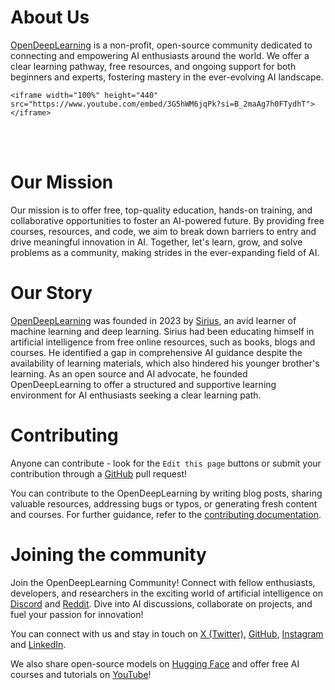 
<h1 style={{ fontSize: "48px" }}>About Us</h1>

[OpenDeepLearning](#) is a non-profit, open-source community dedicated to connecting and empowering AI enthusiasts around the world. We offer a clear learning pathway, free resources, and ongoing support for both beginners and experts, fostering mastery in the ever-evolving AI landscape.

```mdx-code-block
<iframe width="100%" height="440"
src="https://www.youtube.com/embed/3G5hWM6jqPk?si=B_2maAg7h0FTydhT">
</iframe>
```

<br />
<br />

<h1 className="about-heading">Our Mission</h1>

Our mission is to offer free, top-quality education, hands-on training, and collaborative opportunities to foster an AI-powered future. By providing free courses, resources, and code, we aim to break down barriers to entry and drive meaningful innovation in AI. Together, let's learn, grow, and solve problems as a community, making strides in the ever-expanding field of AI.

<h1 className="about-heading">Our Story</h1>

[OpenDeepLearning](#) was founded in 2023 by [Sirius](https://github.com/sirius278), an avid learner of machine learning and deep learning. Sirius had been educating himself in artificial intelligence from free online resources, such as books, blogs and courses. He identified a gap in comprehensive AI guidance despite the availability of learning materials, which also hindered his younger brother's learning. As an open source and AI advocate, he founded OpenDeepLearning to offer a structured and supportive learning environment for AI enthusiasts seeking a clear learning path.

<h1 className="about-heading">Contributing</h1>

Anyone can contribute - look for the `Edit this page` buttons or submit your contribution
through a [GitHub](#) pull request!

You can contribute to the OpenDeepLearning by writing blog posts, sharing valuable resources, addressing bugs or typos, or generating fresh content and courses. For further guidance, refer to the [contributing documentation](#).

<h1 className="about-heading">Joining the community</h1>

Join the OpenDeepLearning Community! Connect with fellow enthusiasts, developers, and researchers in the exciting world of artificial intelligence on [Discord](https://discord.com/invite/QgZHExcssR) and [Reddit](https://www.reddit.com/r/opendeeplearning/). Dive into AI discussions, collaborate on projects, and fuel your passion for innovation!

You can connect with us and stay in touch on [X (Twitter)](https://twitter.com/Open_DL_AI), [GitHub](https://github.com/open-deeplearning), [Instagram](https://www.instagram.com/opendeeplearning/) and [LinkedIn](https://www.linkedin.com/company/opendeeplearning).

We also share open-source models on [Hugging Face](https://huggingface.co/OpenDeepLearning) and offer free AI courses and tutorials on [YouTube](https://www.youtube.com/@Open_DeepLearning)!
